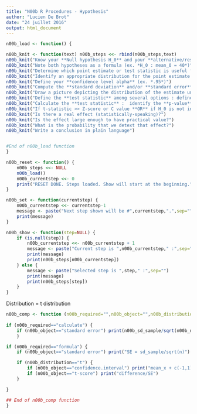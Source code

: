 ```yaml
---
title: "N00b R Procedures - Hypothesis"
author: "Lucien De Brot"
date: "24 juillet 2016"
output: html_document
---
```


```r

n00b_load <- function() {

n00b_knit <- function(text) n00b_steps <<- rbind(n00b_steps,text)
n00b_knit("Know your **Null hypothesis H_0** and your **alternative/research hypothesis H_a**")
n00b_knit("Note both hypotheses as a formula (ex. *H_0 : mean_0 = 40*)")
n00b_knit("Determine which point estimate or test statistic is useful for the parameter of interest")
n00b_knit("Identify an appropriate distribution for the point estimate or test statistic")
n00b_knit("Define your **confidence level alpha** (ex. *.95*)")
n00b_knit("Compute the **standard deviation** and/or **standard error**")
n00b_knit("Draw a picture depicting the distribution of the estimate under the idea that H_0 is true and shade areas representing the p-value.")
n00b_knit("Define the **test statistic** among several options : define the **Z score** (ex. divide the difference between the H_0 and H_a values by the standard error of the mean). Find the **C value** (ex. C = mean_0 + qnorm(.95) * sd_0 )")
n00b_knit("Calculate the **test statistic** :  identify the **p-value** of the hypothesis. you might need the Z or T score to find the p-value")
n00b_knit("If t-statistic >> Z-score or C value **OR** if H_0 is not in the Confidence interval, reject H_0")
n00b_knit("Is there a real effect (statistically-speaking)?")
n00b_knit("Is the effect large enough to have practical value?")
n00b_knit("What is the probability that we detext that effect?")
n00b_knit("Write a conclusion in plain language")


#End of n00b_load function
}
```

```r
n00b_reset <- function() {
    n00b_steps <<- NULL
    n00b_load()
    n00b_currentstep <<- 0
    print("RESET DONE. Steps loaded. Show will start at the beginning.")
}

n00b_set <- function(currentstep) {
    n00b_currentstep <<- currentstep-1
    message <- paste("Next step shown will be #",currentstep,".",sep="")
    print(message)
}

n00b_show <- function(step=NULL) {
    if (is.null(step)) {
        n00b_currentstep <<- n00b_currentstep + 1
        message <- paste("Current step is ",n00b_currentstep," :",sep="")
        print(message)
        print(n00b_steps[n00b_currentstep])
    } else {
        message <- paste("Selected step is ",step," :",sep="")
        print(message)
        print(n00b_steps[step])
    }
}
```

Distribution = t distribution

```r
n00b_comp <- function (n00b_required="",n00b_object="",n00b_distribution="",n00b_n="",n00b_sd_sample="") {
    
if (n00b_required=="calculate") {
    if (n00b_object=="standard error") print(n00b_sd_sample/sqrt(n00b_n))
    }

if (n00b_required=="formula") {
    if (n00b_object=="standard error") print("SE = sd_sample/sqrt(n)")

    if (n00b_distribution=="t") {
        if (n00b_object=="confidence.interval") print("mean_x + c(-1,1) * t_conf.int,df * SE")
        if (n00b_object=="t-score") print("difference/SE")
    } 

}

## End of n00b_comp function
}
```

